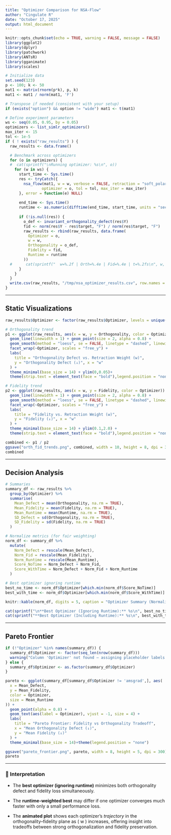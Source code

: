 ```yaml
---
title: "Optimizer Comparison for NSA-Flow"
author: "Cingulate R"
date: "October 17, 2025"
output: html_document
---
```


```r
knitr::opts_chunk$set(echo = TRUE, warning = FALSE, message = FALSE)
library(ggplot2)
library(dplyr)
library(patchwork)
library(ANTsR)
library(gganimate)
library(scales)
```

```r
# Initialize data
set.seed(123)
p <- 100; k <- 50
mat1 <- matrix(rnorm(p*k), p, k)
mat1 <- mat1 / norm(mat1, 'F')

# Transpose if needed (consistent with your setup)
if (exists("option") && option != "wide") mat1 <- t(mat1)

# Define experiment parameters
ws <- seq(0.05, 0.95, by = 0.05)
optimizers <- list_simlr_optimizers()
max_iter <- 15
tol <- 1e-5
if ( ! exists("raw_results") ) {
  raw_results <- data.frame()

  # Benchmark across optimizers
  for (o in optimizers) {
  #  cat(sprintf("\nRunning optimizer: %s\n", o))
    for (w in ws) {
      start_time <- Sys.time()
      res <- tryCatch({
        nsa_flow(mat1, w = w, verbose = FALSE, retraction = "soft_polar",
                optimizer = o, tol = tol, max_iter = max_iter)
      }, error = function(e) NULL)
      
      end_time <- Sys.time()
      runtime <- as.numeric(difftime(end_time, start_time, units = "secs"))
      
      if (!is.null(res)) {
        o_def <- invariant_orthogonality_defect(res$Y)
        fid <- norm(res$Y - res$target, "F") / norm(res$target, "F")
        raw_results <- rbind(raw_results, data.frame(
          Optimizer = o,
          w = w,
          Orthogonality = o_def,
          Fidelity = fid,
          Runtime = runtime
        ))
  #      cat(sprintf("  w=%.2f | Orth=%.4e | Fid=%.4e | t=%.2fs\n", w, o_def, fid, runtime))
      }
    }
  }
  write.csv(raw_results, "/tmp/nsa_optimizer_results.csv", row.names = FALSE)
}
```

---

## Static Visualizations

```r
raw_results$Optimizer <- factor(raw_results$Optimizer, levels = unique(raw_results$Optimizer))

# Orthogonality trend
p1 <- ggplot(raw_results, aes(x = w, y = Orthogonality, color = Optimizer)) +
  geom_line(linewidth = 1) + geom_point(size = 2, alpha = 0.8) +
  geom_smooth(method = "loess", se = FALSE, linetype = "dashed", linewidth = 0.6) +
  facet_wrap(~Optimizer, scales = "free_y") +
  labs(
    title = "Orthogonality Defect vs. Retraction Weight (w)",
    y = "Orthogonality Defect (↓)", x = "w"
  ) +
  theme_minimal(base_size = 14) + ylim(0,0.05)+
  theme(strip.text = element_text(face = "bold"),legend.position = "none")

# Fidelity trend
p2 <- ggplot(raw_results, aes(x = w, y = Fidelity, color = Optimizer)) +
  geom_line(linewidth = 1) + geom_point(size = 2, alpha = 0.8) +
  geom_smooth(method = "loess", se = FALSE, linetype = "dashed", linewidth = 0.6) +
  facet_wrap(~Optimizer, scales = "free_y") +
  labs(
    title = "Fidelity vs. Retraction Weight (w)",
    y = "Fidelity (↓)", x = "w"
  ) +
  theme_minimal(base_size = 14) + ylim(0.1,2.0) +
  theme(strip.text = element_text(face = "bold"),legend.position = "none")

combined <- p1 / p2
ggsave("orth_fid_trends.png", combined, width = 10, height = 8, dpi = 300)
combined
```

---

<!--

## Animated Tradeoff Plot

```r
anim <- ggplot(raw_results, aes(x = Orthogonality, y = Fidelity, color = Optimizer)) +
  geom_point(size = 3, alpha = 0.8) +
  geom_path(linewidth = 1, alpha = 0.6) +
  transition_states(w, transition_length = 2, state_length = 1) +
  labs(
    title = "Fidelity–Orthogonality Tradeoff by Optimizer",
    subtitle = "Retraction weight: {closest_state}",
    x = "Orthogonality Defect (↓)",
    y = "Fidelity (↓)",
    color = "Optimizer"
  ) +
  theme_minimal(base_size = 14) +
  theme(plot.title = element_text(face = "bold", hjust = 0.5))

anim_file <- "optimizer_tradeoff.gif"
animate(anim, width = 800, height = 600, res = 120, duration = 10, fps = 10)
anim_save(anim_file)
anim
```
-->

## Decision Analysis

```r
# Summaries
summary_df <- raw_results %>%
  group_by(Optimizer) %>%
  summarise(
    Mean_Defect = mean(Orthogonality, na.rm = TRUE),
    Mean_Fidelity = mean(Fidelity, na.rm = TRUE),
    Mean_Runtime = mean(Runtime, na.rm = TRUE),
    SD_Defect = sd(Orthogonality, na.rm = TRUE),
    SD_Fidelity = sd(Fidelity, na.rm = TRUE)
  )

# Normalize metrics (for fair weighting)
norm_df <- summary_df %>%
  mutate(
    Norm_Defect = rescale(Mean_Defect),
    Norm_Fid = rescale(Mean_Fidelity),
    Norm_Runtime = rescale(Mean_Runtime),
    Score_NoTime = Norm_Defect + Norm_Fid,
    Score_WithTime = Norm_Defect + Norm_Fid + Norm_Runtime
  )

# Best optimizer ignoring runtime
best_no_time <- norm_df$Optimizer[which.min(norm_df$Score_NoTime)]
best_with_time <- norm_df$Optimizer[which.min(norm_df$Score_WithTime)]

knitr::kable(norm_df, digits = 5, caption = "Optimizer Summary (Normalized Scores)")

cat(sprintf("\n**Best Optimizer (Ignoring Runtime):** %s\n", best_no_time))
cat(sprintf("**Best Optimizer (Including Runtime):** %s\n", best_with_time))
```

---

## Pareto Frontier

```r
if (!"Optimizer" %in% names(summary_df)) {
  summary_df$Optimizer <- factor(seq_len(nrow(summary_df)))
  warning("Column 'Optimizer' not found — assigning placeholder labels.")
} else {
  summary_df$Optimizer <- as.factor(summary_df$Optimizer)
}

pareto <- ggplot(summary_df[summary_df$Optimizer != 'amsgrad',], aes(
  x = Mean_Defect,
  y = Mean_Fidelity,
  color = Optimizer,
  size = Mean_Runtime
)) +
  geom_point(alpha = 0.8) +
  geom_text(aes(label = Optimizer), vjust = -1, size = 4) +
  labs(
    title = "Pareto Frontier: Fidelity vs Orthogonality Tradeoff",
    x = "Mean Orthogonality Defect (↓)",
    y = "Mean Fidelity (↓)"
  ) +
  theme_minimal(base_size = 14)+theme(legend.position = "none")

ggsave("pareto_frontier.png", pareto, width = 8, height = 5, dpi = 300)
pareto
```

---

### 🧠 Interpretation

* The **best optimizer (ignoring runtime)** minimizes both orthogonality defect and fidelity loss simultaneously.

* The **runtime-weighted best** may differ if one optimizer converges much faster with only a small performance loss.

* The **animated plot** shows each optimizer’s *trajectory* in the orthogonality–fidelity plane as ( w ) increases, offering insight into tradeoffs between strong orthogonalization and fidelity preservation.
